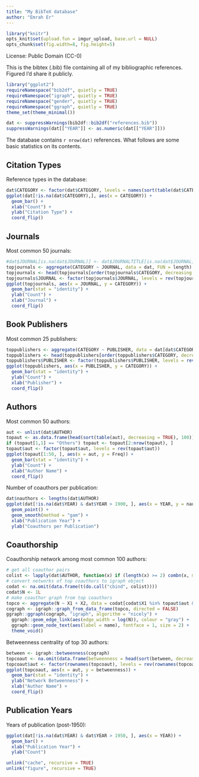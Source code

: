 ```yaml
---
title: "My BibTeX database"
author: "Emrah Er"
---
```


```r
library("knitr")
opts_knit$set(upload.fun = imgur_upload, base.url = NULL)
opts_chunk$set(fig.width=8, fig.height=5)
````

License: Public Domain (CC-0)

This is the bibtex (.bib) file containing all of my bibliographic references. Figured I'd share it publicly.

```r
library("ggplot2")
requireNamespace("bib2df", quietly = TRUE)
requireNamespace("igraph", quietly = TRUE)
requireNamespace("gender", quietly = TRUE)
requireNamespace("ggraph", quietly = TRUE)
theme_set(theme_minimal())
```

```r
dat <- suppressWarnings(bib2df::bib2df("references.bib"))
suppressWarnings(dat[["YEAR"]] <- as.numeric(dat[["YEAR"]]))
```

The database contains `r nrow(dat)` references. What follows are some basic statistics on its contents.


## Citation Types

Reference types in the database:

```r
dat$CATEGORY <- factor(dat$CATEGORY, levels = names(sort(table(dat$CATEGORY))))
ggplot(dat[!is.na(dat$CATEGORY),], aes(x = CATEGORY)) + 
  geom_bar() + 
  xlab("Count") + 
  ylab("Citation Type") + 
  coord_flip()
```

## Journals

Most common 50 journals:

```r
#dat$JOURNAL[is.na(dat$JOURNAL)] <- dat$JOURNALTITLE[is.na(dat$JOURNAL)]
topjournals <- aggregate(CATEGORY ~ JOURNAL, data = dat, FUN = length)
topjournals <- head(topjournals[order(topjournals$CATEGORY, decreasing = TRUE), ], 50)
topjournals$JOURNAL <- factor(topjournals$JOURNAL, levels = rev(topjournals$JOURNAL))
ggplot(topjournals, aes(x = JOURNAL, y = CATEGORY)) + 
  geom_bar(stat = "identity") + 
  ylab("Count") + 
  xlab("Journal") + 
  coord_flip()
```

## Book Publishers

Most common 25 publishers:

```r
toppublishers <- aggregate(CATEGORY ~ PUBLISHER, data = dat[dat$CATEGORY == "BOOK",], FUN = length)
toppublishers <- head(toppublishers[order(toppublishers$CATEGORY, decreasing = TRUE), ], 25)
toppublishers$PUBLISHER <- factor(toppublishers$PUBLISHER, levels = rev(toppublishers$PUBLISHER))
ggplot(toppublishers, aes(x = PUBLISHER, y = CATEGORY)) + 
  geom_bar(stat = "identity") + 
  ylab("Count") + 
  xlab("Publisher") + 
  coord_flip()
```


## Authors

Most common 50 authors:

```r
aut <- unlist(dat$AUTHOR)
topaut <- as.data.frame(head(sort(table(aut), decreasing = TRUE), 100))
if (topaut[1,1] == "Others") topaut <- topaut[2:nrow(topaut), ]
topaut$aut <- factor(topaut$aut, levels = rev(topaut$aut))
ggplot(topaut[1:50, ], aes(x = aut, y = Freq)) + 
  geom_bar(stat = "identity") + 
  ylab("Count") + 
  xlab("Author Name") + 
  coord_flip()
```

Number of coauthors per publication:

```r
dat$nauthors <- lengths(dat$AUTHOR)
ggplot(dat[!is.na(dat$YEAR) & dat$YEAR > 1900, ], aes(x = YEAR, y = nauthors)) + 
  geom_point() + 
  geom_smooth(method = "gam") + 
  xlab("Publication Year") + 
  ylab("Coauthors per Publication")
```



## Coauthorship

Coauthorship network among most common 100 authors:

```r
# get all coauthor pairs
colist <- lapply(dat$AUTHOR, function(x) if (length(x) >= 2) combn(x, m = 2) else NA_character_)
# convert networks of top coauthors to igraph object
codat <- na.omit(data.frame(t(do.call("cbind", colist))))
codat$N <- 1L
# make coauthor graph from top coauthors
topco <- aggregate(N ~ X1 + X2, data = codat[codat$X1 %in% topaut$aut & codat$X2 %in% topaut$aut, ], FUN = sum)
cograph <- igraph::graph_from_data_frame(topco, directed = FALSE)
ggraph::ggraph(cograph, "igraph", algorithm = "nicely") + 
  ggraph::geom_edge_link(aes(edge_width = log(N)), colour = "gray") + 
  ggraph::geom_node_text(aes(label = name), fontface = 1, size = 2) + 
  theme_void()
```

Betweenness centrality of top 30 authors:

```r
between <- igraph::betweenness(cograph)
topcoaut <- na.omit(data.frame(betweenness = head(sort(between, decreasing = TRUE), 30)))
topcoaut$aut <- factor(rownames(topcoaut), levels = rev(rownames(topcoaut)))
ggplot(topcoaut, aes(x = aut, y = betweenness)) + 
  geom_bar(stat = "identity") + 
  ylab("Network Betweenness") + 
  xlab("Author Name") + 
  coord_flip()
```

## Publication Years

Years of publication (post-1950):

```r
ggplot(dat[!is.na(dat$YEAR) & dat$YEAR > 1950, ], aes(x = YEAR)) + 
  geom_bar() +
  xlab("Publication Year") + 
  ylab("Count")
```

```r
unlink("cache", recursive = TRUE)
unlink("figure", recursive = TRUE)
```
